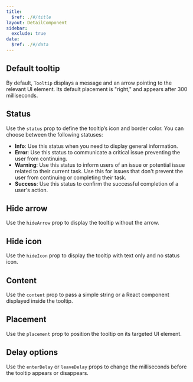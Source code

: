 ```yaml
---
title:
  $ref: ./#/title
layout: DetailComponent
sidebar:
  exclude: true
data:
  $ref: ./#/data
---
```


## Default tooltip

By default, `Tooltip` displays a message and an arrow pointing to the relevant UI element. Its default placement is "right," and appears after 300 milliseconds.

<LivePreview componentName="tooltip" exampleName="Default" />

## Status

Use the `status` prop to define the tooltip’s icon and border color. You can choose between the following statuses:

- **Info**: Use this status when you need to display general information.
- **Error**: Use this status to communicate a critical issue preventing the user from continuing.
- **Warning**: Use this status to inform users of an issue or potential issue related to their current task. Use this for issues that don't prevent the user from continuing or completing their task.
- **Success**: Use this status to confirm the successful completion of a user's action.

<LivePreview componentName="tooltip" exampleName="Status" />

## Hide arrow

Use the `hideArrow` prop to display the tooltip without the arrow.

<LivePreview componentName="tooltip" exampleName="HideArrow" />

## Hide icon

Use the `hideIcon` prop to display the tooltip with text only and no status icon.

<LivePreview componentName="tooltip" exampleName="HideIcon" />

## Content

Use the `content` prop to pass a simple string or a React component displayed inside the tooltip.

<LivePreview componentName="tooltip" exampleName="Content" />

## Placement

Use the `placement` prop to position the tooltip on its targeted UI element.

<LivePreview componentName="tooltip" exampleName="Placement" />

## Delay options

Use the `enterDelay` or `leaveDelay` props to change the milliseconds before the tooltip appears or disappears.

<LivePreview componentName="tooltip" exampleName="DelayBeforeShown" />
